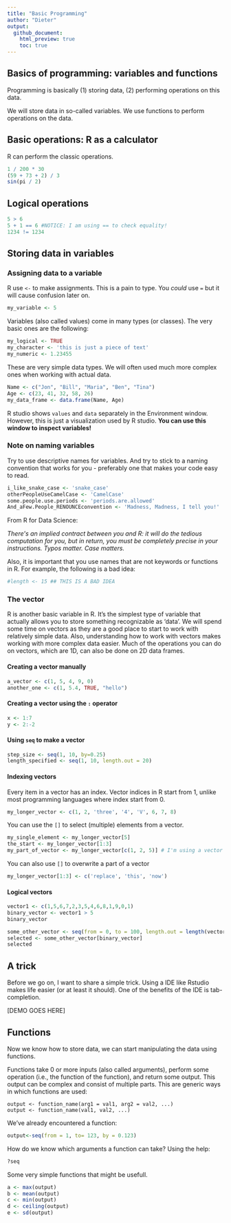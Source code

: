 ```yaml
---
title: "Basic Programming"
author: "Dieter"
output: 
  github_document:
    html_preview: true
    toc: true
---
```


## Basics of programming: variables and functions

Programming is basically (1) storing data, (2) performing operations on this data.

We will store data in so-called variables. We use functions to perform operations on the data.

## Basic operations: R as a calculator

R can perform the classic operations.

```r
1 / 200 * 30
(59 + 73 + 2) / 3
sin(pi / 2)
```

## Logical operations

```r
5 > 6
5 + 1 == 6 #NOTICE: I am using == to check equality!
1234 != 1234
```


## Storing data in variables

### Assigning data to a variable

R use `<-` to make assignments. This is a pain to type. You *could* use `=` but it will cause confusion later on.

```r
my_variable <- 5
```

Variables (also called values) come in many types (or classes). The very basic ones are the following:

```r
my_logical <- TRUE
my_character <- 'this is just a piece of text'
my_numeric <- 1.23455
```

These are very simple data types. We will often used much more complex ones when working with actual data.

```r
Name <- c("Jon", "Bill", "Maria", "Ben", "Tina")
Age <- c(23, 41, 32, 58, 26)
my_data_frame <- data.frame(Name, Age)
```

R studio shows `values` and `data` separately in the Environment window. However, this is just a visualization used by R studio. **You can use this window to inspect variables!**

### Note on naming variables

Try to use descriptive names for variables. And try to stick to a naming convention that works for you - preferably one that makes your code easy to read.

```r
i_like_snake_case <- 'snake_case'
otherPeopleUseCamelCase <- 'CamelCase'
some.people.use.periods <- 'periods.are.allowed'
And_aFew.People_RENOUNCEconvention <- 'Madness, Madness, I tell you!'
```

From R for Data Science:

*There\'s an implied contract between you and R: it will do the tedious
computation for you, but in return, you must be completely precise in
your instructions. Typos matter. Case matters.*

Also, it is important that you use names that are not keywords or functions in R. For example, the following is a bad idea:

```r
#length <- 15 ## THIS IS A BAD IDEA
```


### The vector

R is another basic variable in R. It's the simplest type of variable that actually allows you to store something recognizable as 'data'. We will spend some time on vectors as they are a good place to start to work with relatively simple data. Also, understanding how to work with vectors makes working with more complex data easier. Much of the operations you can do on vectors, which are 1D, can also be done on 2D data frames.

#### Creating a vector manually

```r
a_vector <- c(1, 5, 4, 9, 0)
another_one <- c(1, 5.4, TRUE, "hello")
```

#### Creating a vector using the `:` operator

```r
x <- 1:7
y <- 2:-2
```

#### Using `seq` to make a vector

```r
step_size <- seq(1, 10, by=0.25)
length_specified <- seq(1, 10, length.out = 20)
```

#### Indexing vectors

Every item in a vector has an index. Vector indices in R start from 1, unlike most programming languages where index start from 0.

```r
my_longer_vector <- c(1, 2, 'three', '4', 'V', 6, 7, 8)
```

You can use the `[]` to select (multiple) elements from a vector.

```r
my_single_element <- my_longer_vector[5]
the_start <- my_longer_vector[1:3]
my_part_of_vector <- my_longer_vector[c(1, 2, 5)] # I'm using a vector to select parts of a vector. Life is funny.
```

You can also use `[]` to overwrite a part of a vector

```r
my_longer_vector[1:3] <- c('replace', 'this', 'now')
```

#### Logical vectors

```r
vector1 <- c(1,5,6,7,2,3,5,4,6,8,1,9,0,1)
binary_vector <- vector1 > 5
binary_vector
```
```r
some_other_vector <- seq(from = 0, to = 100, length.out = length(vector1))
selected <- some_other_vector[binary_vector]
selected
```


## A trick

Before we go on, I want to share a simple trick. Using a IDE like Rstudio makes life easier (or at least it should). One of the benefits of the IDE is tab-completion. 

[DEMO GOES HERE]

## Functions

Now we know how to store data, we can start manipulating the data using functions. 

Functions take 0 or more inputs (also called arguments), perform some operation (i.e., the function of the function), and return some output. This output can be complex and consist of multiple parts. This are generic ways in which functions are used:

```
output <- function_name(arg1 = val1, arg2 = val2, ...)
output <- function_name(val1, val2, ...)
```

We've already encountered a function:

```r
output<-seq(from = 1, to= 123, by = 0.123)
```

How do we know which arguments a function can take? Using the help:

```r
?seq
```

Some very simple functions that might be usefull.

```r
a <- max(output)
b <- mean(output)
c <- min(output)
d <- ceiling(output)
e <- sd(output)
```








